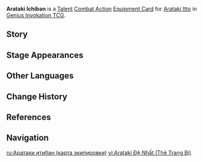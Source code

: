 {{About|the [[Genius Invokation TCG]] Equipment Card|[[Arataki Itto]]'s [[4th Ascension Passive]]|Arataki Ichiban}}
{{Genius Invokation TCG Infobox
|title       = Arataki Ichiban
|id          = 216051
|image       = Arataki Ichiban Equipment Card.png
|type        = Equipment Card
|group       = Talent;Combat Action
|character   = Arataki Itto
|skill       = Fight Club Legend
|features    = Ushi
|effect      = '''Combat Action''': When your active character is '''Arataki Itto''', equip this card.<br>After Arataki Itto equips this card, immediately use '''[[Fight Club Legend (Character Card Skill)|Fight Club Legend]]''' once.<br>After your Arataki Itto, who has this card equipped, uses '''Fight Club Legend''' for the second time or more this Round: If Superlative Superstrength is triggered, deal +1 additional DMG.
|matching    = 1
|unaligned   = 2
|element     = Geo
|source1     = Achieve victory within 6 Rounds in [[Genius Invokation TCG/Stage/Arataki Itto/Friendly Fracas|Friendly Fracas (Arataki Itto)]]
|source2     = Win with less than 2 characters defeated in [[Genius Invokation TCG/Stage/Arataki Itto/Friendly Fracas|Friendly Fracas (Arataki Itto)]]
}}
'''Arataki Ichiban''' is a [[Talent Card|Talent]] [[Combat Action Card|Combat Action]] [[Equipment Card]] for [[Arataki Itto (Character Card)|Arataki Itto]] in [[Genius Invokation TCG]].

==Story==
{{Description|Whatever you do, remember to ride the momentum.|title=Arataki Itto: Arataki Ichiban}}

==Stage Appearances==
{{Genius Invokation TCG Stage Appearances}}

==Other Languages==
{{Other Languages|Transclude=Arataki Ichiban}}

==Change History==
{{Change History|3.6}}

==References==
{{reflist}}

==Navigation==
{{Genius Invokation TCG Navbox|Equipment Card}}

[[ru:Аратаки итибан (карта экипировки)]]
[[vi:Arataki Đệ Nhất (Thẻ Trang Bị)]]